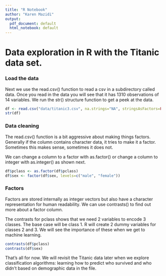 ```yaml
---
title: "R Notebook"
author: "Karen Mazidi"
output:
  pdf_document: default
  html_notebook: default
---
```


# Data exploration in R with the Titanic data set.

### Load the data

Next we use the read.csv() function to read a csv in a subdirectory called data. Once  you read in the data you will see that it has 1310 observations of 14 variables. We run the str() structure function to get a peek at the data.

```r
df <- read.csv("data/titanic3.csv", na.strings="NA", stringsAsFactors=FALSE, header=TRUE)
str(df)
```
### Data cleaning

The read.csv() function is a bit aggressive about making things factors. Generally if the column contains character data, it tries to make it a factor. Sometimes this makes sense, sometimes it does not. 

We can change a column to a factor with as.factor() or change a column to integer with as.integer() as shown next.

```r
df$pclass <- as.factor(df$pclass)
df$sex <- factor(df$sex, levels=c("male", "female"))
```

### Factors

Factors are stored internally as integer vectors but also have a character representation for human readability. We can use contrasts() to find out more about a factor column.

The contrasts for pclass shows that we need 2 variables to encode 3 classes. The base case will be class 1. R will create 2 dummy variables for classes 2 and 3. We will see the importance of these when we get to machine learning.


```r
contrasts(df$pclass)
contrasts(df$sex)
```

That's all for now. We will revisit the Titanic data later when we explore classification algorithms: learning how to predict who survived and who didn't based on demographic data in the file.
